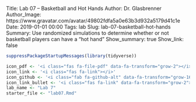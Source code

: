 Title: Lab 07 – Basketball and Hot Hands
Author: Dr. Glasbrenner
Author_Image: https://www.gravatar.com/avatar/49802fdfa5a0e63b3d932a5179d41c1e
Date: 2019-01-01 00:00
Tags: lab
Slug: lab-07-basketball-hot-hands
Summary: Use randomized simulations to determine whether or not basketball players can have a "hot hand"
Show_summary: true
Show_link: false

```r
suppressPackageStartupMessages(library(tidyverse))

icon_pdf <- '<i class="fas fa-file-pdf" data-fa-transform="grow-2"></i>&nbsp;'
icon_link <- '<i class="fas fa-link"></i>'
icon_github <- '<i class="fab fa-github-alt" data-fa-transform="grow-16"></i>&nbsp;'
icon_link_bullet <- '<i class="fas fa-link" data-fa-transform="grow-2"></i>&nbsp;'
lab_name <- "Lab 7"
starter_file <- "lab07.Rmd"
```

